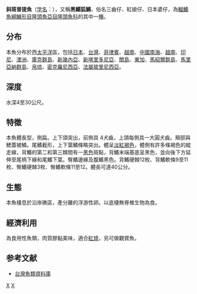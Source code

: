 {{Speciesbox 
| taxon = Bodianus loxozonus
| image = Bodianus loxozonus JNC1219.JPG
| image_caption = 斜斑普提魚,''Bodianus loxozonus''
| status = NE
| authority = [[Snyder|Snyder]], 1908<ref name='id7692'>{{cite web| url =http://www.bioinfo.cn/db05/BjdwSpecies.php?action=view&id=7692| title =斜斑普提鱼| work =《中国动物物种编目数据库》| publisher =中国科学院微生物研究所| author =中国科学院动物研究所| accessdate =2009-04-16| deadurl =yes| archiveurl =https://web.archive.org/web/20131203122335/http://www.bioinfo.cn/db05/BjdwSpecies.php?action=view| archivedate =2013-12-03}}</ref>
| synonyms = *Bodianus loxozonus loxozonus , Snyder, 1908''
*''Lepidaplois loxozonus''<br /><small>Snyder, 1908</small>
*''Lepidaplois trotteri''<br /><small>Fowler & Bean, 1923</small> ''
}}

'''斜斑普提魚'''（[[学名|学名]]：{{lang|la|''Bodianus hirsutus''}}），又稱'''黑鰭狐鯛'''，俗名三齒仔、紅娘仔、日本婆仔，為[[輻鰭魚綱|輻鰭魚綱]][[鱸形目|鱸形目]][[隆頭魚亞目|隆頭魚亞目]][[隆頭魚科|隆頭魚科]]的其中一[[種|種]]。

==分布==
本魚分布於西[[太平洋|太平洋]]區，包括[[日本|日本]]、[[台灣|台灣]]、[[菲律賓|菲律賓]]、[[越南|越南]]、[[中國|中國]][[南海|南海]]、[[越南|越南]]、[[印尼|印尼]]、[[澳洲|澳洲]]、[[庫克群島|庫克群島]]、[[新幾內亞|新幾內亞]]、[[新喀里多尼亞|新喀里多尼亞]]、[[關島|關島]]、[[東加|東加]]、[[馬紹爾群島|馬紹爾群島]]、[[馬里亞納群島|馬里亞納群島]]、[[帛琉|帛琉]]、[[密克羅尼西亞|密克羅尼西亞]]、[[法屬玻里尼西亞|法屬玻里尼西亞]]。

==深度==
水深4至30公尺。

==特徵==
本魚體長型，側扁。上下頜突出，前側具 4犬齒，上頜每側具一大圓犬齒。頰部與鰓蓋被鱗。尾鰭截形，上下葉鰭條略突出。體呈[[淡紅|淡紅]][[褐色|褐色]]，體側有許多條褐色的縱走線，背鰭的第二和第三棘間有一[[黑色|黑色]]斑點，背鰭末端基底呈黑色，並向後下方延伸至尾柄下緣和尾鰭下葉。臀鰭邊緣及腹鰭黑色。背鰭硬棘12枚、背鰭軟條9至11枚、臀鰭硬棘3枚、臀鰭軟條11至12。體長可達40公分。

==生態==
本魚棲息於沿岸礁區，產分離的浮游性卵。以底棲無脊椎生物為食。

==經濟利用==
為食用性魚類，肉質膠黏美味，適合[[紅燒|紅燒]]，另可做觀賞魚。

==参考文献==
{{reflist}}
*[http://fishdb.sinica.edu.tw/ 台灣魚類資料庫] {{Wayback|url=http://fishdb.sinica.edu.tw/ |date=20160304193340 }}
{{Taxonbar|from=Q3811758}}

[[Category:食用鱼|X]]
[[Category:普提魚屬|X]]